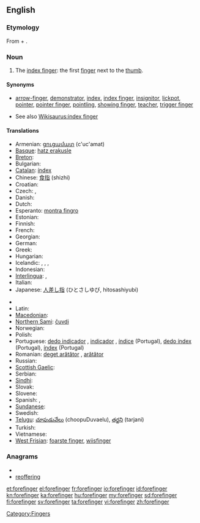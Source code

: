 ==English==

===Etymology===
From {{term|fore-}} + {{term|finger}}.

===Noun===
{{en-noun}}

# {{context|human|_|anatomy}} The [[index finger]]: the first [[finger]] next to the [[thumb]].

====Synonyms====
* {{sense|index finger}} [[arrow-finger]], [[demonstrator]], [[index]], [[index finger]], [[insignitor]], [[lickpot]], [[pointer]], [[pointer finger]], [[pointling]], [[showing finger]], [[teacher]], [[trigger finger]]
* See also [[Wikisaurus:index finger]]

====Translations====
{{trans-top|first finger next to the thumb}}
* Armenian: [[ցուցամատ]] (c'uc'amat)
* [[Basque]]: [[hatz erakusle]]
* [[Breton]]: {{t+|br|biz-yod|m|xs=Breton}}
* Bulgarian: {{t+|bg|показалец|m}}
* [[Catalan]]: [[índex]] {{m}}
* Chinese: [[食指]] (shizhi)
* Croatian: {{t|hr|kažiprst}}
* Czech: {{t+|cs|ukazovák|m}}, {{t+|cs|ukazováček|m}}
* Danish: {{t-|da|pegefinger}}
* Dutch: {{t+|nl|wijsvinger|m}}
* Esperanto: [[montra fingro]]
* Estonian: {{t|et|nimetissõrm}}
* Finnish: {{t+|fi|etusormi}}
* French: {{t+|fr|index|m}}
* Georgian: {{t|ka|სალოკი თითი|tr=saloki t'it'i|sc=Geor|xs=Georgian}}
* German: {{t+|de|Zeigefinger|m}}
* Greek: {{t+|el|δείκτης|m|tr=deíktis}}
* Hungarian: {{t+|hu|mutatóujj}}
* Icelandic: {{t|is|vísifingur|m}}, {{t|is|sleikifingur|m}}, {{t|is|bendifingur|m}}, {{t|is|vísiputti|m}}
* Indonesian: {{t+|id|jari telunjuk|xs=Indonesian}}
* [[Interlingua]]: {{t-|ia|digito indice|xs=Interlingua}}, {{t-|ia|indice|xs=Interlingua}}
* Italian: {{t+|it|indice|m}}
* Japanese: [[人差し指]] (ひとさしゆび, hitosashiyubi)
{{trans-mid}}
* {{trreq|Kannada}}
* Latin: {{t-|la|index|c}}
* [[Macedonian]]: {{t|mk|показалец|m|tr=pokazálec}}
* [[Northern Sami]]: [[čuvdi]]
* Norwegian: {{t-|no|pekefinger|m}}
* Polish: {{t|pl|palec wskazujący|m}}
* Portuguese: [[dedo indicador]] {{m}}, [[indicador]] {{m}}, [[índice]] {{m}} (Portugal), [[dedo índex]] {{m}} (Portugal), [[índex]] {{m}} (Portugal)
* Romanian: [[deget arătător]] {{n}}, [[arătător]] {{n}}
* Russian: {{t+|ru|указательный палец|m|tr=ukazát'el'nyj pál'ec}}
* [[Scottish Gaelic]]: {{t-|gd|sgealbag|f|xs=Scottish Gaelic}}
* Serbian: {{t-|sr|kažiprst|m}}
* [[Sindhi]]: {{sd-Arab|[[ڏَسِڻِي]]}} {{f}}
* Slovak: {{t-|sk|ukazovák|m}}
* Slovene: {{t+|sl|kazalec|m}}
* Spanish: {{t+|es|índice|m}}, {{t|es|dedo índice|m}}
* [[Sundanese]]: {{t|su|curuk|xs=Sundanese}}
* Swedish: {{t-|sv|pekfinger|n}}
* [[Telugu]]: [[చూపుడువేలు]] (choopuDuvaelu), [[తర్జని]] (tarjani)
* Turkish: {{t+|tr|işaret parmağı}}
* Vietnamese: {{t+|vi|ngón tay trỏ|xs=Vietnamese}}
* [[West Frisian]]: [[foarste finger]], [[wiisfinger]]
{{trans-bottom}}

===Anagrams===
* {{alphagram|eeffginorr}}
* [[reoffering#English|reoffering]]


[[Category:Fingers]]

[[et:forefinger]]
[[el:forefinger]]
[[fr:forefinger]]
[[io:forefinger]]
[[id:forefinger]]
[[kn:forefinger]]
[[ka:forefinger]]
[[hu:forefinger]]
[[my:forefinger]]
[[sd:forefinger]]
[[fi:forefinger]]
[[sv:forefinger]]
[[ta:forefinger]]
[[vi:forefinger]]
[[zh:forefinger]]